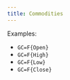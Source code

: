 ---
title: Commodities
---

Examples:

- `GC=F{Open}`
- `GC=F{High}`
- `GC=F{Low}`
- `GC=F{Close}`
